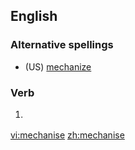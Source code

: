 ==English==

===Alternative spellings===
* (US) [[mechanize]]

===Verb===
{{en-verb|mechanises|mechanising|mechanised|mechanised}}

# {{UK}} {{alternative spelling of|[[mechanize]]}}

[[vi:mechanise]]
[[zh:mechanise]]